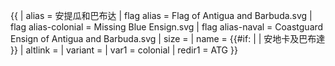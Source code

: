 {{ {{{1<noinclude>|country showdata</noinclude>}}}
| alias = 安提瓜和巴布达
| flag alias = Flag of Antigua and Barbuda.svg
| flag alias-colonial = Missing Blue Ensign.svg
| flag alias-naval = Coastguard Ensign of Antigua and Barbuda.svg
| size = {{{size|}}}
| name = {{#if: {{{name|}}} | {{{name|}}} | 安地卡及巴布達 }}
| altlink = {{{altlink|}}}
| variant = {{{variant|}}}
<noinclude>
| var1 = colonial
| redir1 = ATG
</noinclude>
}}